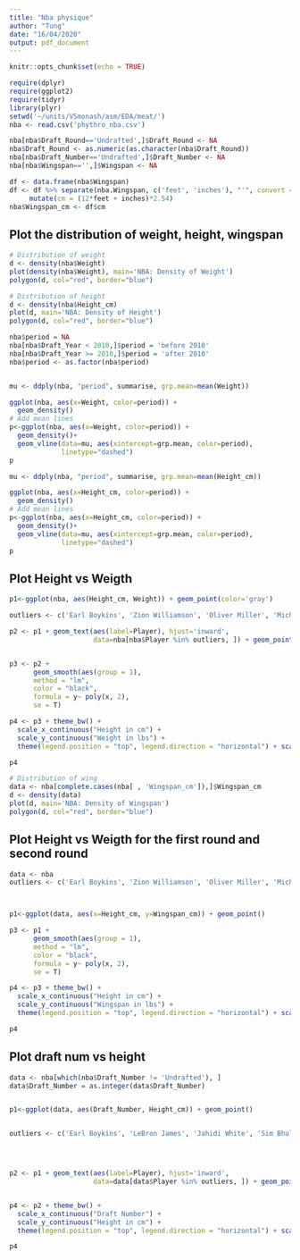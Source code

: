 ```yaml
---
title: "Nba physique"
author: "Tung"
date: "16/04/2020"
output: pdf_document
---
```



```r
knitr::opts_chunk$set(echo = TRUE)
```

```r
require(dplyr)
require(ggplot2)
require(tidyr)
library(plyr)
setwd('~/units/VSmonash/asm/EDA/meat/')
nba <- read.csv('phythro_nba.csv')

nba[nba$Draft_Round=='Undrafted',]$Draft_Round <- NA
nba$Draft_Round <- as.numeric(as.character(nba$Draft_Round))
nba[nba$Draft_Number=='Undrafted',]$Draft_Number <- NA
nba[nba$Wingspan=='',]$Wingspan <- NA

df <- data.frame(nba$Wingspan)
df <- df %>% separate(nba.Wingspan, c('feet', 'inches'), "'", convert = TRUE) %>% 
     mutate(cm = (12*feet + inches)*2.54)
nba$Wingspan_cm <- df$cm
```



## Plot the distribution of weight, height, wingspan

```r
# Distribution of weight
d <- density(nba$Weight)
plot(density(nba$Weight), main='NBA: Density of Weight')
polygon(d, col="red", border="blue")
```
```r
# Distribution of height
d <- density(nba$Height_cm)
plot(d, main='NBA: Density of Height')
polygon(d, col="red", border="blue")
```



```r
nba$period = NA
nba[nba$Draft_Year < 2010,]$period = 'before 2010'
nba[nba$Draft_Year >= 2010,]$period = 'after 2010'
nba$period <- as.factor(nba$period)


mu <- ddply(nba, "period", summarise, grp.mean=mean(Weight))

ggplot(nba, aes(x=Weight, color=period)) +
  geom_density()
# Add mean lines
p<-ggplot(nba, aes(x=Weight, color=period)) +
  geom_density()+
  geom_vline(data=mu, aes(xintercept=grp.mean, color=period),
             linetype="dashed")
p

```

```r



mu <- ddply(nba, "period", summarise, grp.mean=mean(Height_cm))

ggplot(nba, aes(x=Height_cm, color=period)) +
  geom_density()
# Add mean lines
p<-ggplot(nba, aes(x=Height_cm, color=period)) +
  geom_density()+
  geom_vline(data=mu, aes(xintercept=grp.mean, color=period),
             linetype="dashed")
p

```

## Plot Height vs Weigth

```r
p1<-ggplot(nba, aes(Height_cm, Weight)) + geom_point(color='gray')

outliers <- c('Earl Boykins', 'Zion Williamson', 'Oliver Miller', 'Michael Sweetney', 'Stanley Roberts', 'LeBron James', 'Jahidi White', 'Sim Bhullar', 'Shaquille O’Neal', 'Giannis Antetokounmpo', 'Nate Robinson', 'Spud Webb', 'Isaiah Thomas', 'Kevin Durant', 'Kristaps Porzingis', 'Kobe Bryant', 'Corey Brewer', 'Shaun Livingston', 'Zhou Qi', ' Yao Ming', 'Tacko Fall', "Shaquille O'Neal")

p2 <- p1 + geom_text(aes(label=Player), hjust='inward',
                     data=nba[nba$Player %in% outliers, ]) + geom_point(data=nba[nba$Player %in% outliers, ], color='green')


p3 <- p2 +
      geom_smooth(aes(group = 1),
      method = "lm",
      color = "black",
      formula = y~ poly(x, 2),
      se = T)

p4 <- p3 + theme_bw() + 
  scale_x_continuous("Height in cm") +
  scale_y_continuous("Weight in lbs") +
  theme(legend.position = "top", legend.direction = "horizontal") + scale_color_gradientn(colours = rainbow(5))

p4

```





```r
# Distribution of wing
data <- nba[complete.cases(nba[ , 'Wingspan_cm']),]$Wingspan_cm
d <- density(data)
plot(d, main='NBA: Density of Wingspan')
polygon(d, col="red", border="blue")
```

## Plot Height vs Weigth for the first round and second round



```r
data <- nba
outliers <- c('Earl Boykins', 'Zion Williamson', 'Oliver Miller', 'Michael Sweetney', 'Stanley Roberts', 'LeBron James', 'Jahidi White', 'Sim Bhullar', 'Shaquille O’Neal', 'Giannis Antetokounmpo', 'Nate Robinson', 'Spud Webb', 'Isaiah Thomas', 'Kevin Durant', 'Kristaps Porzingis', 'Kobe Bryant', 'Corey Brewer', 'Shaun Livingston', 'Zhou Qi', ' Yao Ming', 'Tacko Fall', "Shaquille O'Neal")



p1<-ggplot(data, aes(x=Height_cm, y=Wingspan_cm)) + geom_point()

p3 <- p1 +
      geom_smooth(aes(group = 1),
      method = "lm",
      color = "black",
      formula = y~ poly(x, 2),
      se = T)

p4 <- p3 + theme_bw() + 
  scale_x_continuous("Height in cm") +
  scale_y_continuous("Wingspan in lbs") +
  theme(legend.position = "top", legend.direction = "horizontal") + scale_color_gradientn(colours = rainbow(5))

p4

```



## Plot draft num vs height
```r
data <- nba[which(nba$Draft_Number != 'Undrafted'), ]
data$Draft_Number = as.integer(data$Draft_Number)


p1<-ggplot(data, aes(Draft_Number, Height_cm)) + geom_point()


outliers <- c('Earl Boykins', 'LeBron James', 'Jahidi White', 'Sim Bhullar', 'Shaquille O’Neal', 'Giannis Antetokounmpo', 'Nate Robinson', 'Isaiah Thomas', 'Kevin Durant', 'Kristaps Porzingis', 'Kobe Bryant', ' Yao Ming', "Shaquille O'Neal", "Kyrie Irving")




p2 <- p1 + geom_text(aes(label=Player), hjust='inward',
                     data=data[data$Player %in% outliers, ]) + geom_point(data=data[data$Player %in% outliers, ],         color='green')


p4 <- p2 + theme_bw() + 
  scale_x_continuous("Draft Number") +
  scale_y_continuous("Height in cm") +
  theme(legend.position = "top", legend.direction = "horizontal") + scale_color_gradientn(colours = 'rainbow(5)')

p4

```


